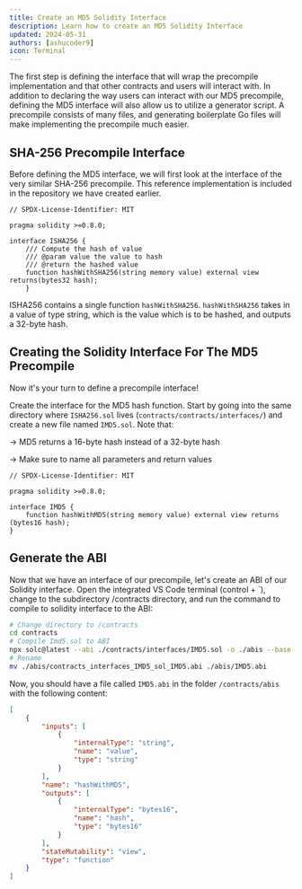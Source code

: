 ```yaml
---
title: Create an MD5 Solidity Interface
description: Learn how to create an MD5 Solidity Interface
updated: 2024-05-31
authors: [ashucoder9]
icon: Terminal
---
```


The first step is defining the interface that will wrap the precompile implementation and that other contracts and users will interact with. In addition to declaring the way users can interact with our MD5 precompile, defining the MD5 interface will also allow us to utilize a generator script. A precompile consists of many files, and generating boilerplate Go files will make implementing the precompile much easier.

## SHA-256 Precompile Interface

Before defining the MD5 interface, we will first look at the interface of the very similar SHA-256 precompile. This reference implementation is included in the repository we have created earlier.

```solidity title="contracts/contracts/interfaces/ISHA256.sol"
// SPDX-License-Identifier: MIT

pragma solidity >=0.8.0;

interface ISHA256 {
    /// Compute the hash of value
    /// @param value the value to hash
    /// @return the hashed value
    function hashWithSHA256(string memory value) external view returns(bytes32 hash);
    }
```

ISHA256 contains a single function `hashWithSHA256`. `hashWithSHA256` takes in a value of type string, which is the value which is to be hashed, and outputs a 32-byte hash.

## Creating the Solidity Interface For The MD5 Precompile

Now it's your turn to define a precompile interface!

Create the interface for the MD5 hash function. Start by going into the same directory where `ISHA256.sol` lives (`contracts/contracts/interfaces/`) and create a new file named `IMD5.sol`. Note that:

&rarr; MD5 returns a 16-byte hash instead of a 32-byte hash

&rarr; Make sure to name all parameters and return values

<Accordions>
<Accordion title="Solution">

```solidity title="contracts/contracts/interfaces/IMD5.sol"
// SPDX-License-Identifier: MIT

pragma solidity >=0.8.0;

interface IMD5 {
    function hashWithMD5(string memory value) external view returns (bytes16 hash);
}
```

</Accordion>
</Accordions>

## Generate the ABI

Now that we have an interface of our precompile, let's create an ABI of our Solidity interface. Open the integrated VS Code terminal (control + `), change to the subdirectory /contracts directory, and run the command to compile to solidity interface to the ABI:

```bash
# Change directory to /contracts
cd contracts
# Compile Imd5.sol to ABI
npx solc@latest --abi ./contracts/interfaces/IMD5.sol -o ./abis --base-path . --include-path ./node_modules
# Rename 
mv ./abis/contracts_interfaces_IMD5_sol_IMD5.abi ./abis/IMD5.abi
```

Now, you should have a file called `IMD5.abi` in the folder `/contracts/abis` with the following content:

```json
[
    {
        "inputs": [
            {
                "internalType": "string",
                "name": "value",
                "type": "string"
            }
        ],
        "name": "hashWithMD5",
        "outputs": [
            {
                "internalType": "bytes16",
                "name": "hash",
                "type": "bytes16"
            }
        ],
        "stateMutability": "view",
        "type": "function"
    }
]
```
